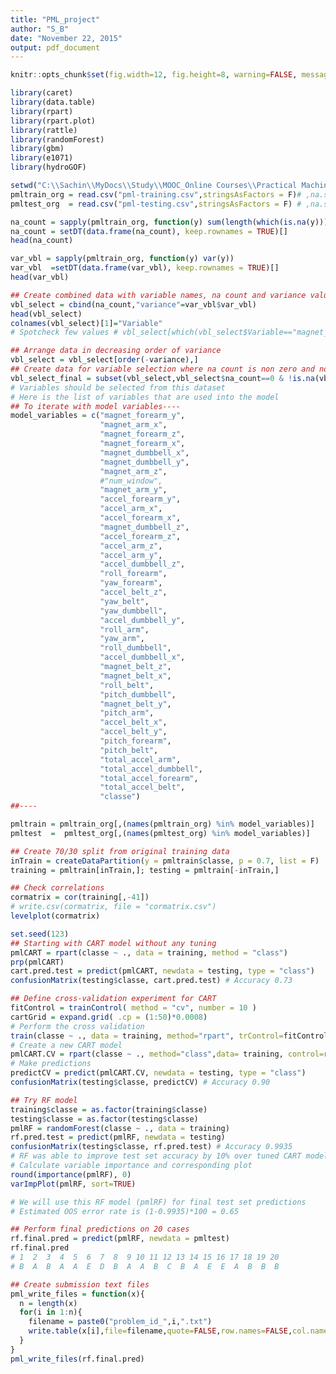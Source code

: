 ```yaml
---
title: "PML_project"
author: "S_B"
date: "November 22, 2015"
output: pdf_document
---
```


```r
knitr::opts_chunk$set(fig.width=12, fig.height=8, warning=FALSE, message=FALSE)
```

```r
library(caret)
library(data.table)
library(rpart)
library(rpart.plot)
library(rattle)
library(randomForest)
library(gbm)
library(e1071)
library(hydroGOF)
```

```r
setwd("C:\\Sachin\\MyDocs\\Study\\MOOC_Online Courses\\Practical Machine Learning_Coursera\\Project")
pmltrain_org = read.csv("pml-training.csv",stringsAsFactors = F)# ,na.strings=c(""))
pmltest_org  = read.csv("pml-testing.csv",stringsAsFactors = F) # ,na.strings=c(""))
```

```r
na_count = sapply(pmltrain_org, function(y) sum(length(which(is.na(y)))))
na_count = setDT(data.frame(na_count), keep.rownames = TRUE)[]
head(na_count)
```

```r
var_vbl = sapply(pmltrain_org, function(y) var(y))
var_vbl  =setDT(data.frame(var_vbl), keep.rownames = TRUE)[]
head(var_vbl)
```

```r
## Create combined data with variable names, na count and variance values
vbl_select = cbind(na_count,"variance"=var_vbl$var_vbl)
head(vbl_select)
colnames(vbl_select)[1]="Variable"
# Spotcheck few values # vbl_select[which(vbl_select$Variable=="magnet_forearm_y")] #259461

## Arrange data in decreasing order of variance
vbl_select = vbl_select[order(-variance),]
## Create data for variable selection where na count is non zero and non-na variance
vbl_select_final = subset(vbl_select,vbl_select$na_count==0 & !is.na(vbl_select$variance))
# Variables should be selected from this dataset
# Here is the list of variables that are used into the model
## To iterate with model variables----
model_variables = c("magnet_forearm_y",
                    "magnet_arm_x",
                    "magnet_forearm_z",
                    "magnet_forearm_x",
                    "magnet_dumbbell_x",
                    "magnet_dumbbell_y",
                    "magnet_arm_z",
                    #"num_window",
                    "magnet_arm_y",
                    "accel_forearm_y",
                    "accel_arm_x",
                    "accel_forearm_x",
                    "magnet_dumbbell_z",
                    "accel_forearm_z",
                    "accel_arm_z",
                    "accel_arm_y",
                    "accel_dumbbell_z",
                    "roll_forearm",
                    "yaw_forearm",
                    "accel_belt_z",
                    "yaw_belt",
                    "yaw_dumbbell",
                    "accel_dumbbell_y",
                    "roll_arm",
                    "yaw_arm",
                    "roll_dumbbell",
                    "accel_dumbbell_x",
                    "magnet_belt_z",
                    "magnet_belt_x",
                    "roll_belt",
                    "pitch_dumbbell",
                    "magnet_belt_y",
                    "pitch_arm",
                    "accel_belt_x",
                    "accel_belt_y",
                    "pitch_forearm",
                    "pitch_belt",
                    "total_accel_arm",
                    "total_accel_dumbbell",
                    "total_accel_forearm",
                    "total_accel_belt",
                    "classe")
##----
```

```r
pmltrain = pmltrain_org[,(names(pmltrain_org) %in% model_variables)]
pmltest  =  pmltest_org[,(names(pmltest_org) %in% model_variables)]

## Create 70/30 split from original training data
inTrain = createDataPartition(y = pmltrain$classe, p = 0.7, list = F)
training = pmltrain[inTrain,]; testing = pmltrain[-inTrain,]
```

```r
## Check correlations
cormatrix = cor(training[,-41])
# write.csv(cormatrix, file = "cormatrix.csv")
levelplot(cormatrix)
```

```r
set.seed(123)
## Starting with CART model without any tuning
pmlCART = rpart(classe ~ ., data = training, method = "class")
prp(pmlCART)
cart.pred.test = predict(pmlCART, newdata = testing, type = "class")
confusionMatrix(testing$classe, cart.pred.test) # Accuracy 0.73

## Define cross-validation experiment for CART
fitControl = trainControl( method = "cv", number = 10 )
cartGrid = expand.grid( .cp = (1:50)*0.0008)
# Perform the cross validation
train(classe ~ ., data = training, method="rpart", trControl=fitControl, tuneGrid=cartGrid)
# Create a new CART model
pmlCART.CV = rpart(classe ~ ., method="class",data= training, control=rpart.control(cp=0.0008))
# Make predictions
predictCV = predict(pmlCART.CV, newdata = testing, type = "class")
confusionMatrix(testing$classe, predictCV) # Accuracy 0.90
```

```r
## Try RF model 
training$classe = as.factor(training$classe)
testing$classe = as.factor(testing$classe)
pmlRF = randomForest(classe ~ ., data = training)
rf.pred.test = predict(pmlRF, newdata = testing)
confusionMatrix(testing$classe, rf.pred.test) # Accuracy 0.9935
# RF was able to improve test set accuracy by 10% over tuned CART model
# Calculate variable importance and corresponding plot
round(importance(pmlRF), 0)		
varImpPlot(pmlRF, sort=TRUE)
```

```r
# We will use this RF model (pmlRF) for final test set predictions
# Estimated OOS error rate is (1-0.9935)*100 = 0.65
```

```r
## Perform final predictions on 20 cases
rf.final.pred = predict(pmlRF, newdata = pmltest)
rf.final.pred
# 1  2  3  4  5  6  7  8  9 10 11 12 13 14 15 16 17 18 19 20 
# B  A  B  A  A  E  D  B  A  A  B  C  B  A  E  E  A  B  B  B
```

```r
## Create submission text files
pml_write_files = function(x){
  n = length(x)
  for(i in 1:n){
    filename = paste0("problem_id_",i,".txt")
    write.table(x[i],file=filename,quote=FALSE,row.names=FALSE,col.names=FALSE)
  }
}
pml_write_files(rf.final.pred)
```
